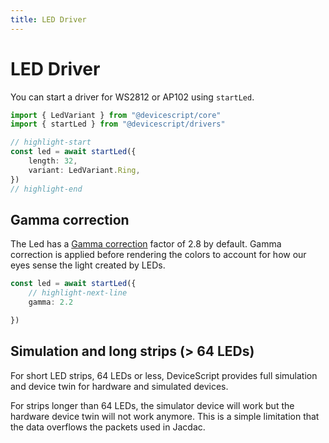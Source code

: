 ```yaml
---
title: LED Driver
---
```


# LED Driver

You can start a driver for WS2812 or AP102 using `startLed`.

```ts
import { LedVariant } from "@devicescript/core"
import { startLed } from "@devicescript/drivers"

// highlight-start
const led = await startLed({
    length: 32,
    variant: LedVariant.Ring,
})
// highlight-end
```

## Gamma correction

The Led has a [Gamma correction](https://cdn-learn.adafruit.com/downloads/pdf/led-tricks-gamma-correction.pdf)
factor of 2.8 by default. Gamma correction is applied before rendering the colors
to account for how our eyes sense the light created by LEDs.

```ts skip
const led = await startLed({
    // highlight-next-line
    gamma: 2.2

})
```


## Simulation and long strips (> 64 LEDs)

For short LED strips, 64 LEDs or less, DeviceScript provides full simulation and device twin
for hardware and simulated devices.

For strips longer than 64 LEDs, the simulator device will work but the hardware device twin will
not work anymore. This is a simple limitation that the data overflows the packets used in Jacdac.
